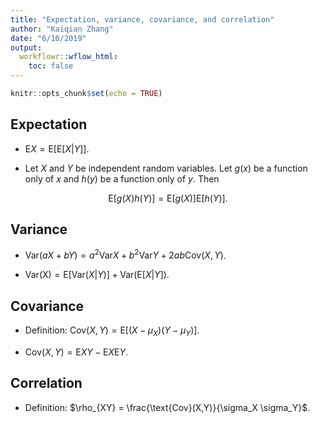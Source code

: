 ```yaml
---
title: "Expectation, variance, covariance, and correlation"
author: "Kaiqian Zhang"
date: "6/10/2019"
output:
  workflowr::wflow_html:
    toc: false
---
```


```r
knitr::opts_chunk$set(echo = TRUE)
```

## Expectation

* $\text{E}X = \text{E}[\text{E}[X|Y]]$.

* Let $X$ and $Y$ be independent random variables. Let $g(x)$ be a function only of $x$ and $h(y)$ be a function only of $y$. Then

$$
\text{E}[g(X)h(Y)] = \text{E}[g(X)]\text{E}[h(Y)].
$$

## Variance

* $\text{Var}(aX+bY) = a^2 \text{Var}X + b^2 \text{Var} Y + 2ab\text{Cov}(X,Y)$.

* $\text{Var(X)} = \text{E}[\text{Var}(X|Y)] + \text{Var}(\text{E}[X|Y])$.

## Covariance

* Definition: $\text{Cov}(X,Y) = \text{E}[(X-\mu_X)(Y-\mu_Y)]$.

* $\text{Cov}(X,Y) = \text{E}XY - \text{E}X \text{E}Y$.

## Correlation

* Definition: $\rho_{XY} = \frac{\text{Cov}(X,Y)}{\sigma_X \sigma_Y}$.
